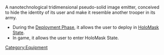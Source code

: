 {{section-equipment}}


{{n4only}}
{{n4list}}
A nanotechnological tridimensional pseudo-solid image emitter, conceived to hide the identity of its user and make it resemble another trooper in its army.

{{skillbox |black| HOLOMASK | AUTOMATIC EQUIPMENT }}
{{skill-label | Optional, NFB. }}
{{effects}}
* During the [[Deployment Phase]], it allows the user to deploy in [[HoloMask State]]. 
* In game, it allows the user to enter HoloMask State. 


{{n4end}}



[[Category:Equipment]]